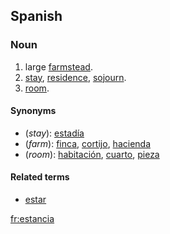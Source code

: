 ==Spanish==

===Noun===
{{es-noun-f}}

# large [[farmstead]].
# [[stay]], [[residence]], [[sojourn]].
# [[room]].

====Synonyms====
*(''stay''): [[estadía]]
*(''farm''): [[finca]], [[cortijo]], [[hacienda]]
*(''room''): [[habitación]], [[cuarto]], [[pieza]]

====Related terms====
*[[estar]]

[[fr:estancia]]